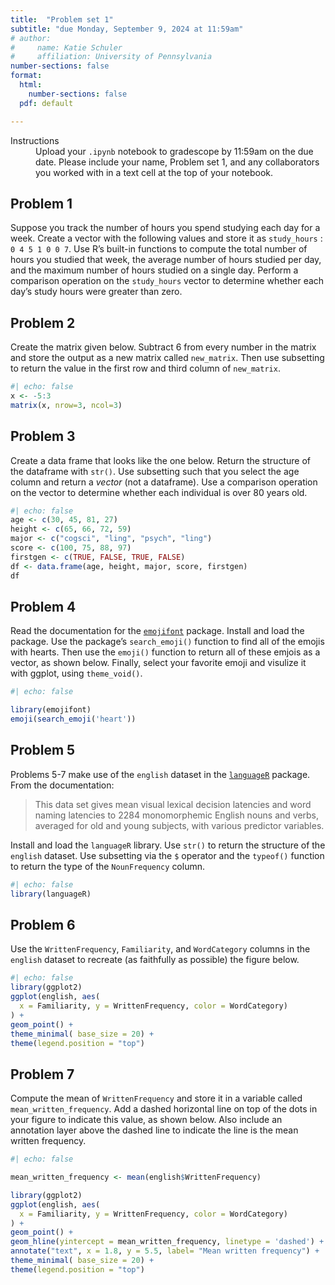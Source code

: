```yaml
---
title:  "Problem set 1"
subtitle: "due Monday, September 9, 2024 at 11:59am"
# author: 
#     name: Katie Schuler
#     affiliation: University of Pennsylvania
number-sections: false
format: 
  html: 
    number-sections: false
  pdf: default

---
```


Instructions
: Upload your `.ipynb` notebook to gradescope by 11:59am on the due date. Please include your name, Problem set 1, and any collaborators you worked with in a text cell at the top of your notebook. 



## Problem 1

Suppose you track the number of hours you spend studying each day for a week. Create a vector with the following values and store it as `study_hours` : `0 4 5 1 0 0 7`. Use R's built-in functions to compute the total number of hours you studied that week, the average number of hours studied per day, and the maximum number of hours studied on a single day. Perform a comparison operation on the `study_hours` vector to determine whether each day's study hours were greater than zero. 

## Problem 2

Create the matrix given below. Subtract 6 from every number in the matrix and store the output as a new matrix called `new_matrix`. Then use subsetting to return the value in the first row and third column of `new_matrix`. 

```r
#| echo: false
x <- -5:3
matrix(x, nrow=3, ncol=3)

```


## Problem 3

Create a data frame that looks like the one below. Return the structure of the dataframe with `str()`. Use subsetting such that you select the age column and return a *vector* (not a dataframe). Use a comparison operation on the vector to determine whether each individual is over 80 years old. 


```r
#| echo: false
age <- c(30, 45, 81, 27)
height <- c(65, 66, 72, 59)
major <- c("cogsci", "ling", "psych", "ling")
score <- c(100, 75, 88, 97)
firstgen <- c(TRUE, FALSE, TRUE, FALSE)
df <- data.frame(age, height, major, score, firstgen)
df


```

## Problem 4

Read the documentation for the [`emojifont`](https://cran.r-project.org/web/packages/emojifont/vignettes/emojifont.html) package.  Install and load the package. Use the package's `search_emoji()` function to find all of the emojis with hearts. Then use the `emoji()` function to return all of these emjois as a vector, as shown below. Finally, select your favorite emoji and visulize it with ggplot, using `theme_void()`. 

```r
#| echo: false

library(emojifont)
emoji(search_emoji('heart'))

```


## Problem 5

Problems 5-7 make use of the `english` dataset in the [`languageR`](https://cran.r-project.org/web/packages/languageR/languageR.pdf) package. From the documentation:

> This data set gives mean visual lexical decision latencies and word naming latencies to 2284
monomorphemic English nouns and verbs, averaged for old and young subjects, with various predictor variables.

Install and load the `languageR` library. Use `str()` to return the structure of the `english` dataset. Use subsetting via the `$` operator and the `typeof()` function to return the type of the `NounFrequency` column. 

```r
#| echo: false
library(languageR)
```


## Problem 6 

Use the `WrittenFrequency`, `Familiarity`, and `WordCategory` columns in the `english` dataset to recreate (as faithfully as possible) the figure below. 

```r
#| echo: false
library(ggplot2)
ggplot(english, aes(
  x = Familiarity, y = WrittenFrequency, color = WordCategory)
) + 
geom_point() + 
theme_minimal( base_size = 20) +
theme(legend.position = "top")
```

## Problem 7

Compute the mean of `WrittenFrequency` and store it in a variable called `mean_written_frequency`. Add a dashed horizontal line on top of the dots in your figure to indicate this value, as shown below. Also include an annotation layer above the dashed line to indicate the line is the mean written frequency. 

```r
#| echo: false

mean_written_frequency <- mean(english$WrittenFrequency)

library(ggplot2)
ggplot(english, aes(
  x = Familiarity, y = WrittenFrequency, color = WordCategory)
) + 
geom_point() + 
geom_hline(yintercept = mean_written_frequency, linetype = 'dashed') +
annotate("text", x = 1.8, y = 5.5, label= "Mean written frequency") + 
theme_minimal( base_size = 20) +
theme(legend.position = "top")
```